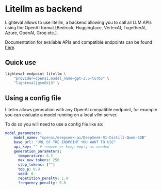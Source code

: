 # Litellm as backend

Lighteval allows to use litellm, a backend allowing you to call all LLM APIs
using the OpenAI format [Bedrock, Huggingface, VertexAI, TogetherAI, Azure,
OpenAI, Groq etc.].

Documentation for available APIs and compatible endpoints can be found [here](https://docs.litellm.ai/docs/).

## Quick use

```bash
lighteval endpoint litellm \
    "provider=openai,model_name=gpt-3.5-turbo" \
    "lighteval|gsm8k|0" \
```

## Using a config file

Litellm allows generation with any OpenAI compatible endpoint, for example you
can evaluate a model running on a local vllm server.

To do so you will need to use a config file like so:

```yaml
model_parameters:
    model_name: "openai/deepseek-ai/DeepSeek-R1-Distill-Qwen-32B"
    base_url: "URL OF THE ENDPOINT YOU WANT TO USE"
    api_key: "" # remove or keep empty as needed
    generation_parameters:
      temperature: 0.5
      max_new_tokens: 256
      stop_tokens: [""]
      top_p: 0.9
      seed: 0
      repetition_penalty: 1.0
      frequency_penalty: 0.0
```
